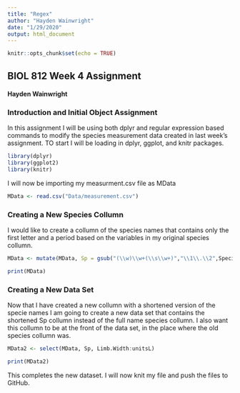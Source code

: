 ```yaml
---
title: "Regex"
author: "Hayden Wainwright"
date: "1/29/2020"
output: html_document
---
```


```r
knitr::opts_chunk$set(echo = TRUE)
```

## BIOL 812 Week 4 Assignment
#### Hayden Wainwright

### Introduction and Initial Object Assignment
In this assignment I will be using both dplyr and regular expression based commands to modify the species measurement data created in last week's assignment. TO start I will be loading in dplyr, ggplot, and knitr packages.

```r
library(dplyr)
library(ggplot2)
library(knitr)

```
I will now be importing my measurment.csv file as MData

```r
MData <- read.csv("Data/measurement.csv")
```


### Creating a New Species Collumn

I would like to create a collumn of the species names that contains only the first letter and a period based on the variables in my original species collumn. 

```r

MData <- mutate(MData, Sp = gsub("(\\w)\\w+(\\s\\w+)","\\1\\.\\2",Species))

print(MData)
```

### Creating a New Data Set

Now that I have created a new collumn with a shortened version of the specie names I am going to create a new data set that contains the shortened Sp collumn instead of the full name species collumn. I also want this collumn to be at the front of the data set, in the place where the old species collumn was. 

```r
MData2 <- select(MData, Sp, Limb.Width:unitsL)

print(MData2)


```

This completes the new dataset. I will now knit my file and push the files to GitHub. 








